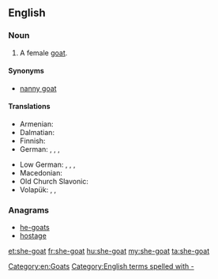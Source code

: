 ==English==

===Noun===
{{en-noun}}

# A female [[goat]].

====Synonyms====
* {{sense|female goat}} [[nanny goat]]

====Translations====
{{trans-top|female goat}}
* Armenian: {{t+|hy|այծ|tr=ayç}}
* Dalmatian: {{tø|dlm|capraina|f}}
* Finnish: {{t+|fi|kuttu}}
* German: {{t+|de|Ziege|f}},  {{t+|de|Geiß|f}}, {{t+|de|Zicke|f}}, {{t-|de|Zibbe|f}}
{{trans-mid}}
* Low German: {{t|nds|Zeeg|f}}, {{t|nds|Zääg|f}}, {{t|nds|Seeg|f}}, {{t|nds|Sääg|f}}
* Macedonian: {{t-|mk|коза|f|tr=koza}}
* Old Church Slavonic: {{tø|cu|коза|f|tr=koza|sc=Cyrl|xs=Old Church Slavonic}}
* Volapük: {{qualifier|♂♀}} {{t|vo|kapar}}, {{qualifier|♂}} {{t|vo|hikapar}}, {{qualifier|♀}} {{t|vo|jikapar}}
{{trans-bottom}}

===Anagrams===
* [[he-goats#English|he-goats]]
* [[hostage#English|hostage]]

[[Category:en:Goats]]
[[Category:English terms spelled with -]]

[[et:she-goat]]
[[fr:she-goat]]
[[hu:she-goat]]
[[my:she-goat]]
[[ta:she-goat]]